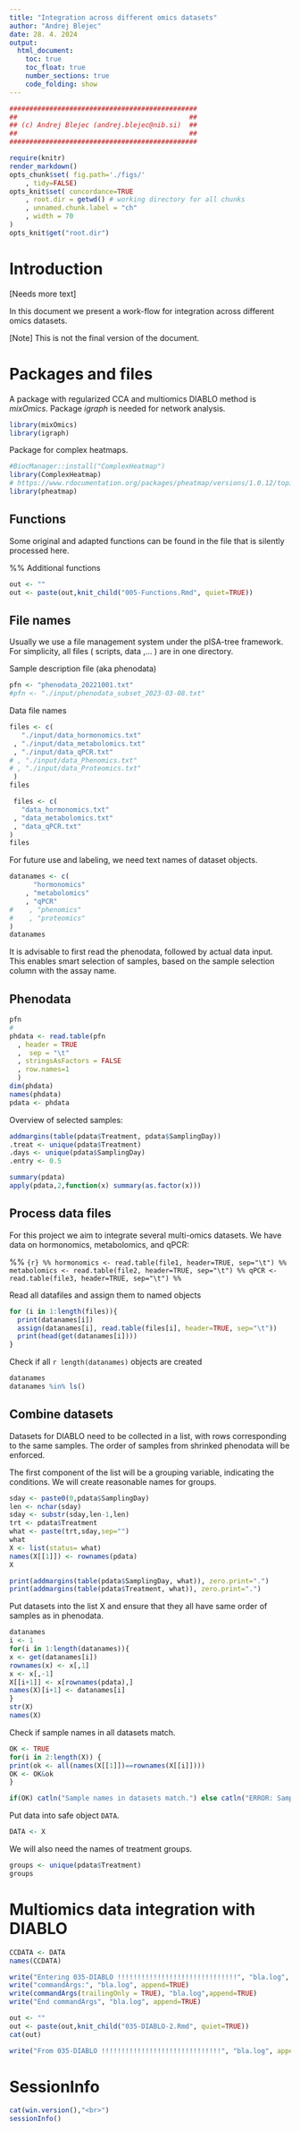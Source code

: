 ```yaml
---
title: "Integration across different omics datasets"
author: "Andrej Blejec"
date: 28. 4. 2024
output:
  html_document:
    toc: true
    toc_float: true
    number_sections: true
    code_folding: show
---
```


```r
###############################################
##                                           ##
## (c) Andrej Blejec (andrej.blejec@nib.si)  ##
##                                           ##
###############################################
```

```r
require(knitr)
render_markdown()
opts_chunk$set( fig.path='./figs/'
    , tidy=FALSE)
opts_knit$set( concordance=TRUE
    , root.dir = getwd() # working directory for all chunks
    , unnamed.chunk.label = "ch"
    , width = 70
)
opts_knit$get("root.dir")
```

# Introduction

[Needs more text]

In this document we present a work-flow for integration across different omics datasets.

[Note] This is not the final version of the document.

# Packages and files


A package with regularized CCA and multiomics DIABLO method is *mixOmics*. Package *igraph* is needed for network analysis.

```r
library(mixOmics)
library(igraph)
```

Package for complex heatmaps.
```r
#BiocManager::install("ComplexHeatmap")
library(ComplexHeatmap)
# https://www.rdocumentation.org/packages/pheatmap/versions/1.0.12/topics/pheatmap
library(pheatmap)
```

## Functions

Some original and adapted functions can be found in the file that is silently processed here.

%% Additional functions
```r
out <- ""
out <- paste(out,knit_child("005-Functions.Rmd", quiet=TRUE))
```

## File names

Usually we use a file management system under the pISA-tree framework. 
For simplicity, all files ( scripts, data ,... ) are in one directory.

Sample description file (aka phenodata)
```r
pfn <- "phenodata_20221001.txt"
#pfn <- "./input/phenodata_subset_2023-03-08.txt"
```

Data file names

```r

files <- c(
   "./input/data_hormonomics.txt"
 , "./input/data_metabolomics.txt"
 , "./input/data_qPCR.txt"
# , "./input/data_Phenomics.txt"
# , "./input/data_Proteomics.txt"
 )
files
```

```r
 files <- c(
   "data_hormonomics.txt"
 , "data_metabolomics.txt"
 , "data_qPCR.txt"
)
files
```

For future use and labeling, we need text names of dataset objects.

```r
datanames <- c(
      "hormonomics"
    , "metabolomics"
    , "qPCR"
#    , "phenomics"
#    , "proteomics"
)
datanames
```


It is advisable to first read the phenodata, followed by actual data input. This enables smart selection of samples, based on the sample selection column with the assay name.

## Phenodata

```r
pfn
#
phdata <- read.table(pfn
  , header = TRUE
  ,  sep = "\t"
  , stringsAsFactors = FALSE
  , row.names=1
  )
dim(phdata)
names(phdata)
pdata <- phdata
```

Overview of selected samples:

```r
addmargins(table(pdata$Treatment, pdata$SamplingDay))
.treat <- unique(pdata$Treatment)
.days <- unique(pdata$SamplingDay)
.entry <- 0.5

```

```r
summary(pdata)
apply(pdata,2,function(x) summary(as.factor(x)))
```

## Process data files

For this project we aim to integrate several multi-omics datasets.
We have data on hormonomics, metabolomics, and qPCR:


%% ```{r}
%% hormonomics <- read.table(file1, header=TRUE, sep="\t")
%% metabolomics <- read.table(file2, header=TRUE, sep="\t")
%% qPCR <- read.table(file3, header=TRUE, sep="\t")
%% ```

Read all datafiles and assign them to named objects
```r
for (i in 1:length(files)){
  print(datanames[i])
  assign(datanames[i], read.table(files[i], header=TRUE, sep="\t"))
  print(head(get(datanames[i])))
}

```


Check if all `r length(datanames)` objects are created
```r
datanames
datanames %in% ls()
```

## Combine datasets

Datasets for DIABLO need to be collected in a list, with rows corresponding to the same samples. The order of samples from shrinked phenodata will be enforced.

The first component of the list will be a grouping variable, indicating the conditions. We will create reasonable names for groups.

```r
sday <- paste0(0,pdata$SamplingDay)
len <- nchar(sday)
sday <- substr(sday,len-1,len)
trt <- pdata$Treatment
what <- paste(trt,sday,sep="")
what
X <- list(status= what)
names(X[[1]]) <- rownames(pdata)
X
```



```r
print(addmargins(table(pdata$SamplingDay, what)), zero.print=".")
print(addmargins(table(pdata$Treatment, what)), zero.print=".")
```
Put datasets into the list X and ensure that they all have same order of samples as in phenodata.
```r
datanames
i <- 1
for(i in 1:length(datanames)){
x <- get(datanames[i])
rownames(x) <- x[,1]
x <- x[,-1]
X[[i+1]] <- x[rownames(pdata),]
names(X)[i+1] <- datanames[i]
}
str(X)
names(X)
```

Check if sample names in all datasets match.
```r
OK <- TRUE
for(i in 2:length(X)) {
print(ok <- all(names(X[[1]])==rownames(X[[i]])))
OK <- OK&ok
}
```

```r
if(OK) catln("Sample names in datasets match.") else catln("ERROR: Sample names in datasets do not match!!")
```

Put data into safe object `DATA`. 

```r
DATA <- X
```

We will also need the names of treatment groups.

```r
groups <- unique(pdata$Treatment)
groups
```

# Multiomics data integration with DIABLO

```r
CCDATA <- DATA
names(CCDATA)
```



```r
write("Entering 035-DIABLO !!!!!!!!!!!!!!!!!!!!!!!!!!!!!!", "bla.log", append=!TRUE)
write("commandArgs:", "bla.log", append=TRUE)
write(commandArgs(trailingOnly = TRUE), "bla.log",append=TRUE)
write("End commandArgs", "bla.log", append=TRUE)
```


```r
out <- ""
out <- paste(out,knit_child("035-DIABLO-2.Rmd", quiet=TRUE))
cat(out)
```

```r
write("From 035-DIABLO !!!!!!!!!!!!!!!!!!!!!!!!!!!!!!", "bla.log", append=TRUE)
```


# SessionInfo

```r
cat(win.version(),"<br>")
sessionInfo()
```
